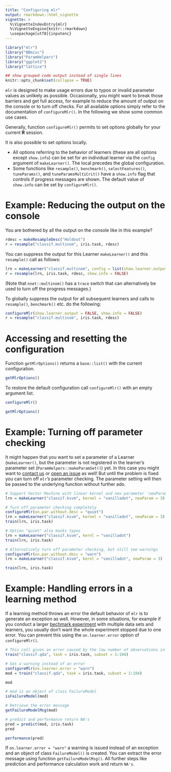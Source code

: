 ```yaml
---
title: "Configuring mlr"
output: rmarkdown::html_vignette
vignette: >
  %\VignetteIndexEntry{mlr}
  %\VignetteEngine{knitr::rmarkdown}
  \usepackage[utf8]{inputenc}
---
```


```r
library("mlr")
library("BBmisc")
library("ParamHelpers")
library("ggplot2")
library("lattice")

## show grouped code output instead of single lines
knitr::opts_chunk$set(collapse = TRUE)
```

`mlr` is designed to make usage errors due to typos or invalid parameter values
as unlikely as possible.
Occasionally, you might want to break those barriers and get full access, for example to reduce the amount of output on the console or to turn off checks.
For all available options simply refer to the documentation of `configureMlr()`.
In the following we show some common use cases.

Generally, function `configureMlr()` permits to set options globally for your current **R** session.

It is also possible to set options locally.

* All options referring to the behavior of learners (these are all options except `show.info`) can be set for an individual learner via the `config` argument of `makeLearner()`.
  The local precedes the global configuration.
* Some functions like `resample()`, `benchmark()`, `selectFeatures()`, `tuneParams()`,
  and `tuneParamsMultiCrit()` have a `show.info` flag that controls if progress messages are shown. 
  The default value of `show.info` can be set by `configureMlr()`.

# Example: Reducing the output on the console

You are bothered by all the output on the console like in this example?

```r
rdesc = makeResampleDesc("Holdout")
r = resample("classif.multinom", iris.task, rdesc)
```

You can suppress the output for this Learner `makeLearner()` and this `resample()` call as follows:

```r
lrn = makeLearner("classif.multinom", config = list(show.learner.output = FALSE))
r = resample(lrn, iris.task, rdesc, show.info = FALSE)
```

(Note that `nnet::multinom()` has a `trace` switch that can alternatively be used to turn off the progress messages.)

To globally suppress the output for all subsequent learners and calls to `resample()`, `benchmark()` etc. do the following:

```r
configureMlr(show.learner.output = FALSE, show.info = FALSE)
r = resample("classif.multinom", iris.task, rdesc)
```

# Accessing and resetting the configuration

Function `getMlrOptions()` returns a `base::list()` with the current configuration.

```r
getMlrOptions()
```

To restore the default configuration call `configureMlr()` with an empty argument list.

```r
configureMlr()
```

```r
getMlrOptions()
```

# Example: Turning off parameter checking

It might happen that you want to set a parameter of a Learner (`makeLearner()`, but the parameter is not registered in the learner's parameter set (`ParamHelpers::makeParamSet()`) yet.
In this case you might want to [contact us](https://github.com/mlr-org/mlr#get-in-touch) or [open an issue](https://github.com/mlr-org/mlr/issues/new) as well!
But until the problem is fixed you can turn off `mlr`'s parameter checking.
The parameter setting will then be passed to the underlying function without further ado.

```r
# Support Vector Machine with linear kernel and new parameter 'newParam'
lrn = makeLearner("classif.ksvm", kernel = "vanilladot", newParam = 3)

# Turn off parameter checking completely
configureMlr(on.par.without.desc = "quiet")
lrn = makeLearner("classif.ksvm", kernel = "vanilladot", newParam = 3)
train(lrn, iris.task)

# Option "quiet" also masks typos
lrn = makeLearner("classif.ksvm", kernl = "vanilladot")
train(lrn, iris.task)

# Alternatively turn off parameter checking, but still see warnings
configureMlr(on.par.without.desc = "warn")
lrn = makeLearner("classif.ksvm", kernl = "vanilladot", newParam = 3)

train(lrn, iris.task)
```

# Example: Handling errors in a learning method

If a learning method throws an error the default behavior of `mlr` is to
generate an exception as well.
However, in some situations, for example if you conduct a larger [bechmark experiment](benchmark_experiments.html){target="_blank"} with multiple data sets and learners, you usually don't want the whole experiment stopped due to one error.
You can prevent this using the `on.learner.error` option of `configureMlr()`.

```r
# This call gives an error caused by the low number of observations in class "virginica"
train("classif.qda", task = iris.task, subset = 1:104)

# Get a warning instead of an error
configureMlr(on.learner.error = "warn")
mod = train("classif.qda", task = iris.task, subset = 1:104)

mod

# mod is an object of class FailureModel
isFailureModel(mod)

# Retrieve the error message
getFailureModelMsg(mod)

# predict and performance return NA's
pred = predict(mod, iris.task)
pred

performance(pred)
```

If `on.learner.error = "warn"` a warning is issued instead of an exception and an object of class `FailureModel()` is created.
You can extract the error message using function `getFailureModelMsg()`.
All further steps like prediction and performance calculation work and return `NA's`.
